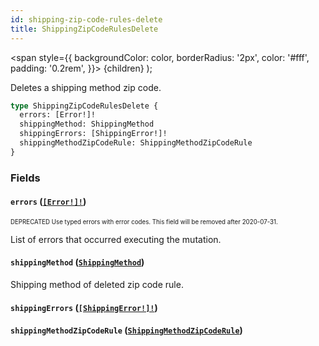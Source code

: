 ```yaml
---
id: shipping-zip-code-rules-delete
title: ShippingZipCodeRulesDelete
---
```


<span
style={{
      backgroundColor: color,
      borderRadius: '2px',
      color: '#fff',
      padding: '0.2rem',
    }}>
{children}
</span>
);

Deletes a shipping method zip code.

```graphql
type ShippingZipCodeRulesDelete {
  errors: [Error!]!
  shippingMethod: ShippingMethod
  shippingErrors: [ShippingError!]!
  shippingMethodZipCodeRule: ShippingMethodZipCodeRule
}
```

### Fields

#### `errors` ([`[Error!]!`](/api-reference/objects/error.mdx))

<sub><sup><Tag color="#ffba00">DEPRECATED</Tag> Use typed errors with error codes. This field will be removed after 2020-07-31.</sup></sub>

List of errors that occurred executing the mutation.

#### `shippingMethod` ([`ShippingMethod`](/api-reference/objects/shipping-method.mdx))

Shipping method of deleted zip code rule.

#### `shippingErrors` ([`[ShippingError!]!`](/api-reference/objects/shipping-error.mdx))

#### `shippingMethodZipCodeRule` ([`ShippingMethodZipCodeRule`](/api-reference/objects/shipping-method-zip-code-rule.mdx))
